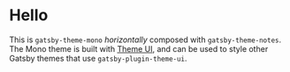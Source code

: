 
# Hello

This is `gatsby-theme-mono` *horizontally* composed with `gatsby-theme-notes`.
The Mono theme is built with [Theme UI][],
and can be used to style other Gatsby themes that use `gatsby-plugin-theme-ui`.

[theme ui]: https://theme-ui.com
